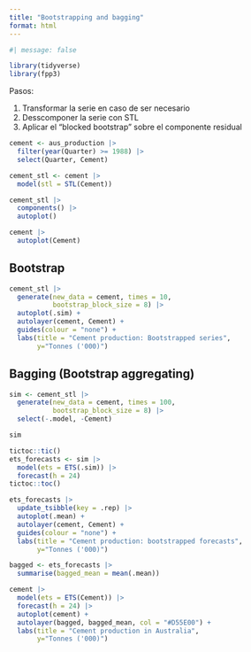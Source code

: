 ```yaml
---
title: "Bootstrapping and bagging"
format: html
---
```


```r
#| message: false

library(tidyverse)
library(fpp3)
```

Pasos:

1. Transformar la serie en caso de ser necesario
1. Desscomponer la serie con STL
1. Aplicar el "blocked bootstrap" sobre el componente residual


```r
cement <- aus_production |>
  filter(year(Quarter) >= 1988) |>
  select(Quarter, Cement)

cement_stl <- cement |>
  model(stl = STL(Cement))

cement_stl |>
  components() |>
  autoplot()

cement |> 
  autoplot(Cement)
```

## Bootstrap

```r
cement_stl |>
  generate(new_data = cement, times = 10,
           bootstrap_block_size = 8) |>
  autoplot(.sim) +
  autolayer(cement, Cement) +
  guides(colour = "none") +
  labs(title = "Cement production: Bootstrapped series",
       y="Tonnes ('000)")
```

## Bagging (Bootstrap aggregating)

```r
sim <- cement_stl |>
  generate(new_data = cement, times = 100,
           bootstrap_block_size = 8) |>
  select(-.model, -Cement)

sim
```

```r
tictoc::tic()
ets_forecasts <- sim |>
  model(ets = ETS(.sim)) |>
  forecast(h = 24)
tictoc::toc()

ets_forecasts |>
  update_tsibble(key = .rep) |>
  autoplot(.mean) +
  autolayer(cement, Cement) +
  guides(colour = "none") +
  labs(title = "Cement production: bootstrapped forecasts",
       y="Tonnes ('000)")
```

```r
bagged <- ets_forecasts |>
  summarise(bagged_mean = mean(.mean))

cement |>
  model(ets = ETS(Cement)) |>
  forecast(h = 24) |>
  autoplot(cement) +
  autolayer(bagged, bagged_mean, col = "#D55E00") +
  labs(title = "Cement production in Australia",
       y="Tonnes ('000)")
```

